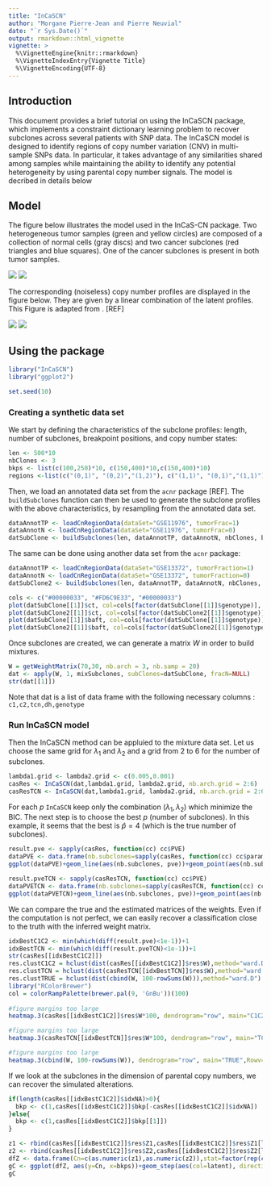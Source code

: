 ```yaml
---
title: "InCaSCN"
author: "Morgane Pierre-Jean and Pierre Neuvial"
date: "`r Sys.Date()`"
output: rmarkdown::html_vignette
vignette: >
  %\VignetteEngine{knitr::rmarkdown}
  %\VignetteIndexEntry{Vignette Title}
  %\VignetteEncoding{UTF-8}
---
```


## Introduction

This document provides a brief tutorial on using the InCaSCN package, which implements a constraint dictionary learning problem to recover subclones across several patients with SNP data. The InCaSCN model is designed to identify regions of copy number variation (CNV) in multi-sample SNPs data. In particular, it takes advantage of any
similarities shared among samples while maintaining the ability to identify any potential heterogeneity by using parental copy number signals. The model is decribed in details below

## Model 

The figure below illustrates the model used in the InCaS-CN package. Two heterogeneous tumor samples (green and yellow circles) are composed of a collection of normal cells (gray discs) and two cancer subclones (red triangles and blue squares). One of the cancer subclones is present in both tumor samples. 

![](img/features.png)
![](img/features2.png)

The corresponding (noiseless) copy number profiles are displayed in the figure below. They are given by a linear combination of the latent profiles. This Figure is adapted from \cite{nowak2011fused}. [REF]

![](img/model.png)
![](img/model2.png)


## Using the package
```r
library("InCaSCN")
library("ggplot2")

set.seed(10)
```

### Creating a synthetic data set

We start by defining the characteristics of the subclone profiles: length, number of subclones, breakpoint positions, and copy number states:

```r
len <- 500*10
nbClones <- 3
bkps <- list(c(100,250)*10, c(150,400)*10,c(150,400)*10)
regions <-list(c("(0,1)", "(0,2)","(1,2)"), c("(1,1)", "(0,1)","(1,1)"), c("(0,2)", "(0,1)","(1,1)"))
```

Then, we load an annotated data set from the `acnr` package [REF].  The `buildSubclones` function can then be used to generate the subclone profiles with the above characteristics, by resampling from the annotated data set.

```r
dataAnnotTP <- loadCnRegionData(dataSet="GSE11976", tumorFrac=1)
dataAnnotN <- loadCnRegionData(dataSet="GSE11976", tumorFrac=0)
datSubClone <- buildSubclones(len, dataAnnotTP, dataAnnotN, nbClones, bkps, regions)
```
 
The same can be done using another data set from the `acnr` package:

 
```r
dataAnnotTP <- loadCnRegionData(dataSet="GSE13372", tumorFraction=1)
dataAnnotN <- loadCnRegionData(dataSet="GSE13372", tumorFraction=0)
datSubClone2 <- buildSubclones(len, dataAnnotTP, dataAnnotN, nbClones, bkps, regions)
```

```r
cols <- c("#00000033", "#FD6C9E33", "#00000033")
plot(datSubClone[[1]]$ct, col=cols[factor(datSubClone[[1]]$genotype)], cex=0.3, pch=19, ylab="TCN",ylim=c(0,4))
plot(datSubClone2[[1]]$ct, col=cols[factor(datSubClone2[[1]]$genotype)], cex=0.3, pch=19, ylab="TCN",ylim=c(0,4))
plot(datSubClone[[1]]$baft, col=cols[factor(datSubClone[[1]]$genotype)], cex=0.3, pch=19, ylab="BAF",ylim=c(-0.1,1.1))
plot(datSubClone2[[1]]$baft, col=cols[factor(datSubClone2[[1]]$genotype)], cex=0.3, pch=19, ylab="BAF",ylim=c(-0.1,1.1))
```

Once subclones are created, we can generate a matrix $W$ in order to build mixtures.

```r
W = getWeightMatrix(70,30, nb.arch = 3, nb.samp = 20)
dat <- apply(W, 1, mixSubclones, subClones=datSubClone, fracN=NULL)
str(dat[[1]])
```

Note that dat is a list of data frame with the following necessary columns : ```c1,c2,tcn,dh,genotype```

### Run InCaSCN model

Then the InCaSCN method can be appluied to the mixture data set. Let us choose the same grid for $\lambda_1$ and $\lambda_2$ and a grid from 2 to 6 for the number of subclones.

```r
lambda1.grid <- lambda2.grid <- c(0.005,0.001)
casRes <- InCaSCN(dat,lambda1.grid, lambda2.grid, nb.arch.grid = 2:6)
casResTCN <- InCaSCN(dat,lambda1.grid, lambda2.grid, nb.arch.grid = 2:6, stat="TCN")
```

For each $p$ ```InCaSCN``` keep only the combination $(\lambda_1, \lambda_2)$ which minimize the BIC. The next step is to choose the best $p$ (number of subclones). In this example, it seems that the best is $\hat{p}=4$ (which is the true number of subclones).

```r
result.pve <- sapply(casRes, function(cc) cc$PVE)
dataPVE <- data.frame(nb.subclones=sapply(casRes, function(cc) cc$param$nb.arch), pve=result.pve)
ggplot(dataPVE)+geom_line(aes(nb.subclones, pve))+geom_point(aes(nb.subclones, pve))+xlab("Number of subclones")+ylab("PVE")+ylim(c(0.8,1))+theme_bw()
```
```r
result.pveTCN <- sapply(casResTCN, function(cc) cc$PVE)
dataPVETCN <- data.frame(nb.subclones=sapply(casResTCN, function(cc) cc$param$nb.arch), pve=result.pveTCN)
ggplot(dataPVETCN)+geom_line(aes(nb.subclones, pve))+geom_point(aes(nb.subclones, pve))+xlab("Number of subclones")+ylab("PVE")+ylim(c(0.8,1))+theme_bw()
```

We can compare the true and the estimated matrices of the weights. Even if the computation is not perfect, we can easily recover a classification close to the truth with the inferred weight matrix. 

```r
idxBestC1C2 <- min(which(diff(result.pve)<1e-1))+1
idxBestTCN <- min(which(diff(result.pveTCN)<1e-1))+1
str(casRes[[idxBestC1C2]])
res.clustC1C2 = hclust(dist(casRes[[idxBestC1C2]]$res$W),method="ward.D")
res.clustTCN = hclust(dist(casResTCN[[idxBestTCN]]$res$W),method="ward.D")
res.clustTRUE = hclust(dist(cbind(W, 100-rowSums(W))),method="ward.D")
library("RColorBrewer")
col = colorRampPalette(brewer.pal(9, 'GnBu'))(100)
	      
#figure margins too large
heatmap.3(casRes[[idxBestC1C2]]$res$W*100, dendrogram="row", main="C1C2",Rowv=as.dendrogram(res.clustC1C2),col=col, scale="none")
```
```r
#figure margins too large
heatmap.3(casResTCN[[idxBestTCN]]$res$W*100, dendrogram="row", main="TCN",Rowv=as.dendrogram(res.clustTCN), col=col,scale="none")
```
```r
#figure margins too large
heatmap.3(cbind(W, 100-rowSums(W)), dendrogram="row", main="TRUE",Rowv=as.dendrogram(res.clustTRUE), col=col,scale="none")
```


If we look at the subclones in the dimension of parental copy numbers, we can recover the simulated alterations.

```r
if(length(casRes[[idxBestC1C2]]$idxNA)>0){
  bkp <- c(1,casRes[[idxBestC1C2]]$bkp[-casRes[[idxBestC1C2]]$idxNA])
}else{
  bkp <- c(1,casRes[[idxBestC1C2]]$bkp[[1]])
}
```
```r
z1 <- rbind(casRes[[idxBestC1C2]]$res$Z1,casRes[[idxBestC1C2]]$res$Z1[length(bkp),])
z2 <- rbind(casRes[[idxBestC1C2]]$res$Z2,casRes[[idxBestC1C2]]$res$Z2[length(bkp),])
dfZ <- data.frame(Cn=c(as.numeric(z1),as.numeric(z2)),stat=factor(rep(c("Minor", "Major"), each = prod(dim(z1))), levels=c("Minor", "Major")), bkps=rep(c(bkp,len), 2), latent=as.factor(rep(rep(1:ncol(z1), each=nrow(z1)), times=2)))
gC <- ggplot(dfZ, aes(y=Cn, x=bkps))+geom_step(aes(col=latent), direction="hv")+ facet_wrap(~stat, ncol=1, scale="free")+theme_bw()+xlab("Genome Position")+scale_colour_discrete("Latent\nProfile")+ylab("Copy number")
gC
```

